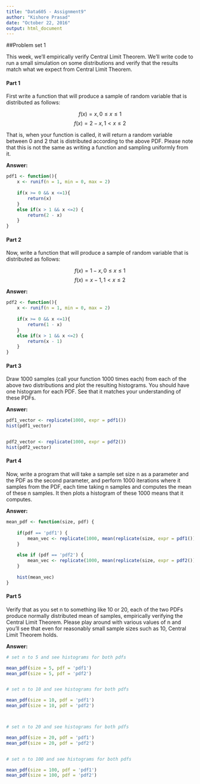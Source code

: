 ---
title: "Data605 - Assignment9"
author: "Kishore Prasad"
date: "October 22, 2016"
output: html_document
---

##Problem set 1


This week, we'll empirically verify Central Limit Theorem. We'll write code to run a small simulation on some distributions and verify that the results match what we expect from Central Limit Theorem. 

#### Part 1

First write a function that will produce a sample of random variable that is distributed as follows:

$$f(x) = x, 0 \leq x \leq 1$$ $$f(x) = 2 - x,  1 < x \leq 2$$

That is, when your function is called, it will return a random variable between 0 and 2 that is distributed according to the above PDF. Please note that this is not the same as writing a function and sampling uniformly from it. 


**Answer:**


```{r, warning=FALSE, message=FALSE}

pdf1 <- function(){
    x <- runif(n = 1, min = 0, max = 2)
    
    if(x >= 0 && x <=1){
        return(x)
    }
    else if(x > 1 && x <=2) {
        return(2 - x)
    }
}

```




#### Part 2

Now, write a function that will produce a sample of random variable that is distributed as follows:

$$f(x) = 1 - x, 0 \leq x \leq 1$$ $$f(x) = x - 1,  1 < x \leq 2$$


**Answer:**


```{r, warning=FALSE, message=FALSE}

pdf2 <- function(){
    x <- runif(n = 1, min = 0, max = 2)
    
    if(x >= 0 && x <=1){
        return(1 - x)
    }
    else if(x > 1 && x <=2) {
        return(x - 1)
    }
}


```


#### Part 3

Draw 1000 samples (call your function 1000 times each) from each of the above two distributions and plot the resulting histograms. You should have one histogram for each PDF. See that it matches your understanding of these PDFs.

**Answer:**


```{r, warning=FALSE, message=FALSE}

pdf1_vector <- replicate(1000, expr = pdf1())
hist(pdf1_vector)


pdf2_vector <- replicate(1000, expr = pdf2())
hist(pdf2_vector)


```



#### Part 4

Now, write a program that will take a sample set size n as a parameter and the PDF as the second parameter, and perform 1000 iterations where it samples from the PDF, each time taking n samples and computes the mean of these n samples. It then plots a histogram of these 1000 means that it computes.


**Answer:**


```{r, warning=FALSE, message=FALSE}

mean_pdf <- function(size, pdf) {
    
    if(pdf == 'pdf1') {
        mean_vec <- replicate(1000, mean(replicate(size, expr = pdf1())))
    }
    
    else if (pdf == 'pdf2') {
        mean_vec <- replicate(1000, mean(replicate(size, expr = pdf2())))
    }
    
    hist(mean_vec)    
}

```


#### Part 5

Verify that as you set n to something like 10 or 20, each of the two PDFs produce normally distributed mean of samples, empirically verifying the Central Limit Theorem. Please play around with various values of n and you'll see that even for reasonably small sample sizes such as 10, Central Limit Theorem holds.


**Answer:**


```{r, warning=FALSE, message=FALSE}

# set n to 5 and see histograms for both pdfs

mean_pdf(size = 5, pdf = 'pdf1')
mean_pdf(size = 5, pdf = 'pdf2')


# set n to 10 and see histograms for both pdfs

mean_pdf(size = 10, pdf = 'pdf1')
mean_pdf(size = 10, pdf = 'pdf2')



# set n to 20 and see histograms for both pdfs

mean_pdf(size = 20, pdf = 'pdf1')
mean_pdf(size = 20, pdf = 'pdf2')


# set n to 100 and see histograms for both pdfs

mean_pdf(size = 100, pdf = 'pdf1')
mean_pdf(size = 100, pdf = 'pdf2')


```


